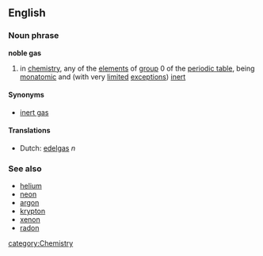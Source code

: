 ==English==
===Noun phrase===
'''noble gas'''

# in [[chemistry]], any of the [[element]]s of [[group]] 0 of the [[periodic table]], being [[monatomic]] and (with very [[limited]] [[exception]]s) [[inert]]

====Synonyms====
*[[inert gas]]

====Translations====
*Dutch: [[edelgas]] ''n''

===See also===
* [[helium]]
* [[neon]]
* [[argon]]
* [[krypton]]
* [[xenon]]
* [[radon]]

[[category:Chemistry]]